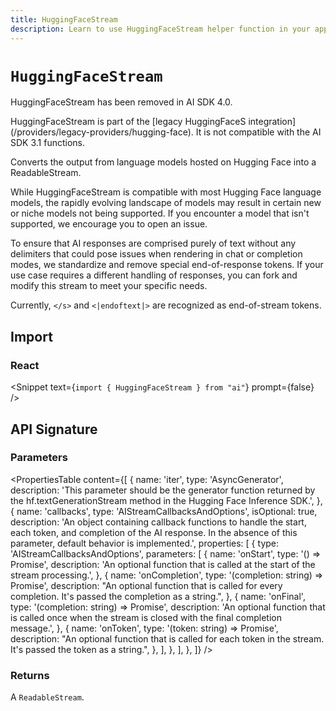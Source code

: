 ```yaml
---
title: HuggingFaceStream
description: Learn to use HuggingFaceStream helper function in your application.
---
```


# `HuggingFaceStream`

<Note type="warning">HuggingFaceStream has been removed in AI SDK 4.0.</Note>

<Note type="warning">
  HuggingFaceStream is part of the [legacy HuggingFaceS
  integration](/providers/legacy-providers/hugging-face). It is not compatible
  with the AI SDK 3.1 functions.
</Note>

Converts the output from language models hosted on Hugging Face into a ReadableStream.

While HuggingFaceStream is compatible with most Hugging Face language models, the rapidly evolving landscape of models may result in certain new or niche models not being supported. If you encounter a model that isn't supported, we encourage you to open an issue.

To ensure that AI responses are comprised purely of text without any delimiters that could pose issues when rendering in chat or completion modes, we standardize and remove special end-of-response tokens. If your use case requires a different handling of responses, you can fork and modify this stream to meet your specific needs.

Currently, `</s>` and `<|endoftext|>` are recognized as end-of-stream tokens.

## Import

### React

<Snippet text={`import { HuggingFaceStream } from "ai"`} prompt={false} />

## API Signature

### Parameters

<PropertiesTable
  content={[
    {
      name: 'iter',
      type: 'AsyncGenerator<any>',
      description:
        'This parameter should be the generator function returned by the hf.textGenerationStream method in the Hugging Face Inference SDK.',
    },
    {
      name: 'callbacks',
      type: 'AIStreamCallbacksAndOptions',
      isOptional: true,
      description:
        'An object containing callback functions to handle the start, each token, and completion of the AI response. In the absence of this parameter, default behavior is implemented.',
      properties: [
        {
          type: 'AIStreamCallbacksAndOptions',
          parameters: [
            {
              name: 'onStart',
              type: '() => Promise<void>',
              description:
                'An optional function that is called at the start of the stream processing.',
            },
            {
              name: 'onCompletion',
              type: '(completion: string) => Promise<void>',
              description:
                "An optional function that is called for every completion. It's passed the completion as a string.",
            },
            {
              name: 'onFinal',
              type: '(completion: string) => Promise<void>',
              description:
                'An optional function that is called once when the stream is closed with the final completion message.',
            },
            {
              name: 'onToken',
              type: '(token: string) => Promise<void>',
              description:
                "An optional function that is called for each token in the stream. It's passed the token as a string.",
            },
          ],
        },
      ],
    },
  ]}
/>

### Returns

A `ReadableStream`.
